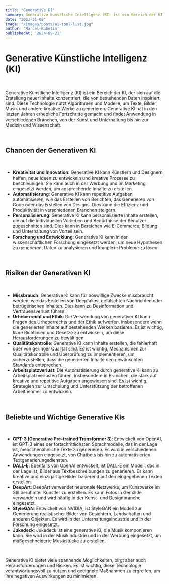 ```yaml
---
title: "Generative KI"
summary: Generative Künstliche Intelligenz (KI) ist ein Bereich der KI, der sich auf die Erstellung neuer Inhalte konzentriert, die von bestehenden Daten inspiriert sind.
date: "2023-21-09"
image: "/images/posts/ai-tool-list.jpg"
author: 'Marcel Kubetin'
publishedAt: '2024-09-21'
---
```



# Generative Künstliche Intelligenz (KI)

<br />

Generative Künstliche Intelligenz (KI) ist ein Bereich der KI, der sich auf die Erstellung neuer Inhalte konzentriert, die von bestehenden Daten inspiriert sind. Diese Technologie nutzt Algorithmen und Modelle, um Texte, Bilder, Musik und andere kreative Werke zu generieren. Generative KI hat in den letzten Jahren erhebliche Fortschritte gemacht und findet Anwendung in verschiedenen Branchen, von der Kunst und Unterhaltung bis hin zur Medizin und Wissenschaft.

<br />

## Chancen der Generativen KI

<br />

- **Kreativität und Innovation**: Generative KI kann Künstlern und Designern helfen, neue Ideen zu entwickeln und kreative Prozesse zu beschleunigen. Sie kann auch in der Werbung und im Marketing eingesetzt werden, um ansprechende Inhalte zu erstellen.
- **Automatisierung**: Generative KI kann repetitive Aufgaben automatisieren, wie das Erstellen von Berichten, das Generieren von Code oder das Erstellen von Designs. Dies kann die Effizienz und Produktivität in verschiedenen Branchen steigern.
- **Personalisierung**: Generative KI kann personalisierte Inhalte erstellen, die auf die individuellen Vorlieben und Bedürfnisse der Benutzer zugeschnitten sind. Dies kann in Bereichen wie E-Commerce, Bildung und Unterhaltung von Vorteil sein.
- **Forschung und Entwicklung**: Generative KI kann in der wissenschaftlichen Forschung eingesetzt werden, um neue Hypothesen zu generieren, Daten zu analysieren und komplexe Probleme zu lösen.

<br />

## Risiken der Generativen KI

<br />

- **Missbrauch**: Generative KI kann für böswillige Zwecke missbraucht werden, wie das Erstellen von Deepfakes, gefälschten Nachrichten oder betrügerischen Inhalten. Dies kann zu Desinformation und Vertrauensverlust führen.
- **Urheberrecht und Ethik**: Die Verwendung von generativer KI kann Fragen des Urheberrechts und der Ethik aufwerfen, insbesondere wenn die generierten Inhalte auf bestehenden Werken basieren. Es ist wichtig, klare Richtlinien und Gesetze zu entwickeln, um diese Herausforderungen zu bewältigen.
- **Qualitätskontrolle**: Generative KI kann Inhalte erstellen, die fehlerhaft oder von geringer Qualität sind. Es ist wichtig, Mechanismen zur Qualitätskontrolle und Überprüfung zu implementieren, um sicherzustellen, dass die generierten Inhalte den gewünschten Standards entsprechen.
- **Arbeitsplatzverlust**: Die Automatisierung durch generative KI kann zu Arbeitsplatzverlusten führen, insbesondere in Branchen, die stark auf kreative und repetitive Aufgaben angewiesen sind. Es ist wichtig, Strategien zur Umschulung und Unterstützung der betroffenen Arbeitnehmer zu entwickeln.

<br />

## Beliebte und Wichtige Generative KIs

<br />

- **GPT-3 (Generative Pre-trained Transformer 3)**: Entwickelt von OpenAI, ist GPT-3 eines der fortschrittlichsten Sprachmodelle, das in der Lage ist, menschenähnliche Texte zu generieren. Es wird in verschiedenen Anwendungen eingesetzt, von Chatbots bis hin zu automatisierten Textgenerierungsdiensten.
- **DALL-E**: Ebenfalls von OpenAI entwickelt, ist DALL-E ein Modell, das in der Lage ist, Bilder aus Textbeschreibungen zu generieren. Es kann kreative und einzigartige Bilder basierend auf den eingegebenen Texten erstellen.
- **DeepArt**: DeepArt verwendet neuronale Netzwerke, um Kunstwerke im Stil berühmter Künstler zu erstellen. Es kann Fotos in Gemälde verwandeln und wird häufig in der Kunst- und Designbranche eingesetzt.
- **StyleGAN**: Entwickelt von NVIDIA, ist StyleGAN ein Modell zur Generierung realistischer Bilder von Gesichtern, Landschaften und anderen Objekten. Es wird in der Unterhaltungsindustrie und in der Forschung eingesetzt.
- **Jukedeck**: Jukedeck ist eine generative KI, die Musik komponieren kann. Sie wird in der Musikindustrie und in der Werbung eingesetzt, um maßgeschneiderte Musikstücke zu erstellen.

<br />

Generative KI bietet viele spannende Möglichkeiten, birgt aber auch Herausforderungen und Risiken. Es ist wichtig, diese Technologie verantwortungsvoll zu nutzen und geeignete Maßnahmen zu ergreifen, um ihre negativen Auswirkungen zu minimieren.
